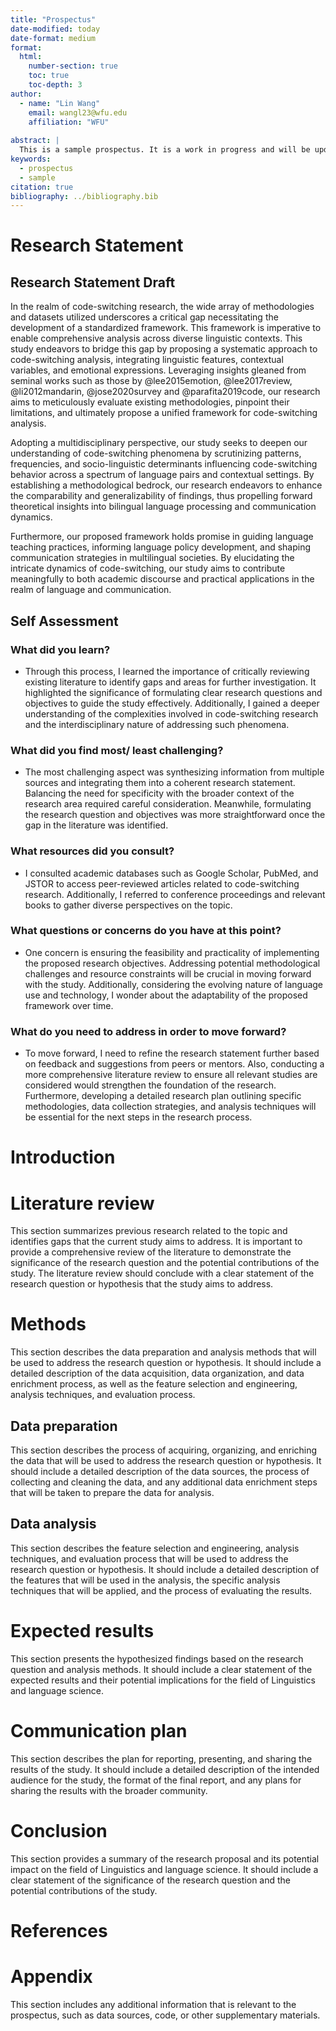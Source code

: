 ```yaml
---
title: "Prospectus"
date-modified: today
date-format: medium
format:
  html:
    number-section: true
    toc: true
    toc-depth: 3
author:
  - name: "Lin Wang"
    email: wangl23@wfu.edu
    affiliation: "WFU"
  
abstract: |
  This is a sample prospectus. It is a work in progress and will be updated as needed as the semester progresses.
keywords:
  - prospectus
  - sample
citation: true
bibliography: ../bibliography.bib
---
```


# Research Statement
## Research Statement Draft

In the realm of code-switching research, the wide array of methodologies and datasets utilized underscores a critical gap necessitating the development of a standardized framework. This framework is imperative to enable comprehensive analysis across diverse linguistic contexts. This study endeavors to bridge this gap by proposing a systematic approach to code-switching analysis, integrating linguistic features, contextual variables, and emotional expressions. Leveraging insights gleaned from seminal works such as those by @lee2015emotion, @lee2017review, @li2012mandarin, @jose2020survey and @parafita2019code, our research aims to meticulously evaluate existing methodologies, pinpoint their limitations, and ultimately propose a unified framework for code-switching analysis.

Adopting a multidisciplinary perspective, our study seeks to deepen our understanding of code-switching phenomena by scrutinizing patterns, frequencies, and socio-linguistic determinants influencing code-switching behavior across a spectrum of language pairs and contextual settings. By establishing a methodological bedrock, our research endeavors to enhance the comparability and generalizability of findings, thus propelling forward theoretical insights into bilingual language processing and communication dynamics.

Furthermore, our proposed framework holds promise in guiding language teaching practices, informing language policy development, and shaping communication strategies in multilingual societies. By elucidating the intricate dynamics of code-switching, our study aims to contribute meaningfully to both academic discourse and practical applications in the realm of language and communication.

## Self Assessment

### What did you learn?

- Through this process, I learned the importance of critically reviewing existing literature to identify gaps and areas for further investigation. It highlighted the significance of formulating clear research questions and objectives to guide the study effectively. Additionally, I gained a deeper understanding of the complexities involved in code-switching research and the interdisciplinary nature of addressing such phenomena.

### What did you find most/ least challenging?

- The most challenging aspect was synthesizing information from multiple sources and integrating them into a coherent research statement. Balancing the need for specificity with the broader context of the research area required careful consideration. Meanwhile, formulating the research question and objectives was more straightforward once the gap in the literature was identified.

### What resources did you consult?

- I consulted academic databases such as Google Scholar, PubMed, and JSTOR to access peer-reviewed articles related to code-switching research. Additionally, I referred to conference proceedings and relevant books to gather diverse perspectives on the topic.

### What questions or concerns do you have at this point?

- One concern is ensuring the feasibility and practicality of implementing the proposed research objectives. Addressing potential methodological challenges and resource constraints will be crucial in moving forward with the study. Additionally, considering the evolving nature of language use and technology, I wonder about the adaptability of the proposed framework over time.

### What do you need to address in order to move forward?

- To move forward, I need to refine the research statement further based on feedback and suggestions from peers or mentors. Also, conducting a more comprehensive literature review to ensure all relevant studies are considered would strengthen the foundation of the research. Furthermore, developing a detailed research plan outlining specific methodologies, data collection strategies, and analysis techniques will be essential for the next steps in the research process.

# Introduction

# Literature review

This section summarizes previous research related to the topic and identifies gaps that the current study aims to address. It is important to provide a comprehensive review of the literature to demonstrate the significance of the research question and the potential contributions of the study. The literature review should conclude with a clear statement of the research question or hypothesis that the study aims to address.

# Methods

This section describes the data preparation and analysis methods that will be used to address the research question or hypothesis. It should include a detailed description of the data acquisition, data organization, and data enrichment process, as well as the feature selection and engineering, analysis techniques, and evaluation process.

## Data preparation

This section describes the process of acquiring, organizing, and enriching the data that will be used to address the research question or hypothesis. It should include a detailed description of the data sources, the process of collecting and cleaning the data, and any additional data enrichment steps that will be taken to prepare the data for analysis.

## Data analysis

This section describes the feature selection and engineering, analysis techniques, and evaluation process that will be used to address the research question or hypothesis. It should include a detailed description of the features that will be used in the analysis, the specific analysis techniques that will be applied, and the process of evaluating the results.

# Expected results

This section presents the hypothesized findings based on the research question and analysis methods. It should include a clear statement of the expected results and their potential implications for the field of Linguistics and language science.

# Communication plan

This section describes the plan for reporting, presenting, and sharing the results of the study. It should include a detailed description of the intended audience for the study, the format of the final report, and any plans for sharing the results with the broader community.

# Conclusion

This section provides a summary of the research proposal and its potential impact on the field of Linguistics and language science. It should include a clear statement of the significance of the research question and the potential contributions of the study.

# References

# Appendix {.appendix}

This section includes any additional information that is relevant to the prospectus, such as data sources, code, or other supplementary materials.
